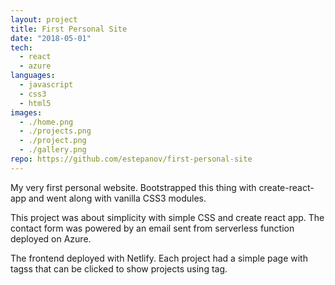 ```yaml
---
layout: project
title: First Personal Site
date: "2018-05-01"
tech:
  - react
  - azure
languages:
  - javascript
  - css3
  - html5
images:
  - ./home.png
  - ./projects.png
  - ./project.png
  - ./gallery.png
repo: https://github.com/estepanov/first-personal-site
---
```


My very first personal website. Bootstrapped this thing with create-react-app and went along with vanilla CSS3 modules.

This project was about simplicity with simple CSS and create react app. The contact form was powered by an email sent from serverless function deployed on Azure.

The frontend deployed with Netlify. Each project had a simple page with tagss that can be clicked to show projects using tag.
